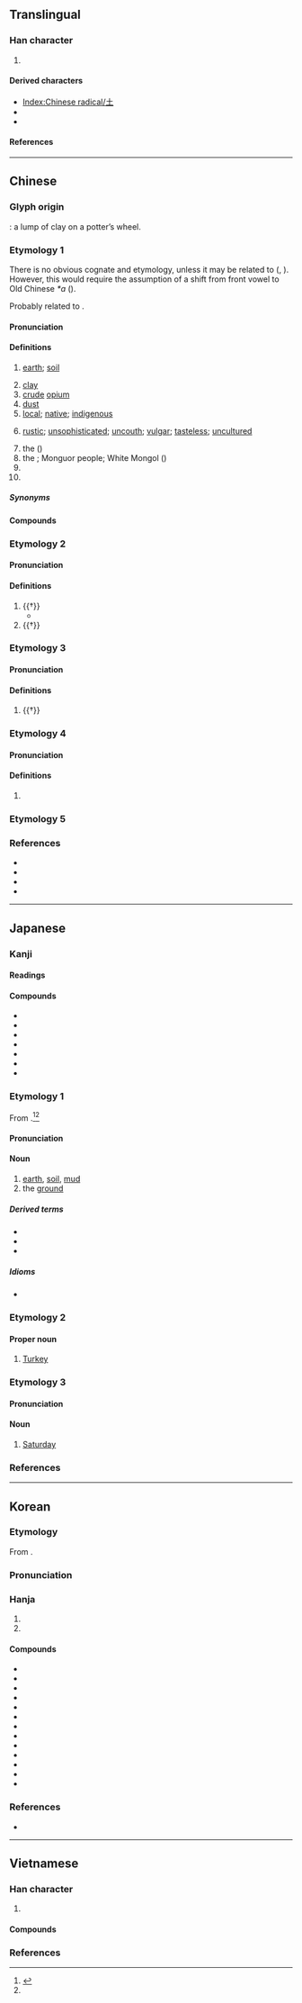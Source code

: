{{also|士|圡|𡈽|±}}
{{character info}}
{{character info|⼟}}
==Translingual==
{{stroke order|strokes=3}}
{{stroke order|type=animate}}

===Han character===
{{Han char|rn=32|rad=土|as=00|sn=3|four=40100|canj=G|ids=⿱十一}}

# {{mul-kangxi radical-def}}

====Derived characters====
* [[Index:Chinese radical/土]]
* {{l|mul|[[𫡢]], [[吐]], [[𡚳]], [[𢎳]], [[𢓂]], [[𪫞]], [[扗]], [[汢]], [[肚]], [[杜]], [[𣧅]], [[灶]], [[牡]], [[𤣰]], [[社]], [[𨑒]], [[𥃾]], [[𥝟]], [[𬡃]], [[𫊥]], [[䝅]], [[𧺔]], [[𮛄]], [[𨑡]], [[釷]]([[钍]]), [[靯]], [[𩡶]], [[𩵚]]([[𬶂]]), [[𪐢]], [[𤬪]], [[壻]], [[䲧]], [[䵺]]}} <!-- Characters not found under Radical Index for 土, Left-Right Composition -->
* {{l|mul|[[凷]], [[𫧀]], [[𫲵]], [[尘]], [[庄]], [[𢨫]], [[芏]], [[至]], [[𭎊]], [[𦉷]], [[𥤧]], [[㽵]], [[茔]], [[里]], [[𥫦]], [[𮓛]], [[䦌]]([[𮤬]]), [[𫕞]], [[𭎭]], [[𩫽]], [[烾]], [[𤍢]], [[𪔋]], [[墨]], [[皨]], [[䜃]], [[㐋]], [[去]], [[𠮷]], [[𡕟]], [[寺]], [[𢖽]], [[𭟯]], [[灻]], [[赤]], [[走]], [[赱]], [[幸]], [[𥸮]], [[𫅢]], [[𮤇]], [[𪔄]], [[𪔌]]}} <!-- Characters not found under Radical Index for 土, Top-Bottom Composition -->

====References====
{{Han ref|kx=0223.010|dkj=04867|dj=0453.230|hdz=10415.010|uh=571F}}

[[Category:CJKV radicals| ]]

----

==Chinese==
{{zh-forms|alt=士,圡,𡈽}}

===Glyph origin===
{{Han etyl}}
{{liushu|p}}: a lump of clay on a potter’s wheel.

===Etymology 1===
There is no obvious cognate and etymology, unless it may be related to {{cog|aav-pro|*tiʔ}} ({{cog|mkh-mnc-pro|*tiiʔ||soil; ground consisting of earth}}, {{cog|ssm|tɛʔ||soil; earth}}). However, this would require the assumption of a shift from front vowel to Old Chinese ''*a'' ({{zh-ref|Schuessler, 2007}}).

Probably related to {{och-l|社|god of soil; altar to god of soil}}.

====Pronunciation====
{{zh-pron
|m=tǔ
|ma=
|m-s=
|dg=тў2
|c=tou2
|c-t=hu2
|g=tu3
|h=pfs=thú;gd=tu3
|j=tu2
|mb=tǔ
|md=tù
|mn=thó͘
|mn-t=tou2/dou6
|mn-t_note=dou6 - “ground, dust”
|w=2thu
|x=tou3
|mc=1
|oc=1,1
|cat=n,pn,a
}}

====Definitions====
{{zh-hanzi}}

# [[earth]]; [[soil]]
#: {{zh-x|這兒{r} 的 土 夠 肥 的。|The '''soil''' here is quite fertile.}}
# [[clay]]
# [[crude]] [[opium]]
# [[dust]]
# [[local]]; [[native]]; [[indigenous]]
#: {{zh-x|土著|aboriginal}}
# [[rustic]]; [[unsophisticated]]; [[uncouth]]; [[vulgar]]; [[tasteless]]; [[uncultured]]
#: {{zh-x|我 覺得 日本话 實在 太 土 了。|I think that Japanese is too '''rustic'''.}}
# the {{w|Tujia people|Tujia ethnic group}} ({{zh-l|土家族}})
# the {{w|Monguor people|Tu ethnic group}}; Monguor people; White Mongol ({{zh-l|土族}})
# {{zh-short|土耳其|[[Turkey]]}}
# {{surname|zh}}

=====Synonyms=====
{{zh-dial}}

====Compounds====
{{zh-der|土城|陶土|土壩|土包子|土崩瓦解|土布|土財主|土產|土道|土地|土地改革|土地廟|土豆|土豆兒|土耳其|土法|土方|土方兒|土房|土肥|土匪|土糞|土改|土崗|土疙瘩|土埂|土豪|土話|土皇帝|土黃|土貨|土家族|土建|土階茅茨|土坎|土坎兒|土庫曼|土庫曼斯坦|土塊|土牢|土老財|土老帽兒|土壘|土裡土氣|土名|土模|土木|土木工程|土木形骸|土牛木馬|土偶|土坯|土坡|土坡兒|土氣|土牆|土壤|土人|土色|土生土長|土石方|土俗|土特產|土頭土腦|土溫|土物|土星|土腥氣|土性|土洋結合|土音|土語|土葬|土造|土政策|土紙|土質|土著|土專家|土族|淨土|土笛|土城垸|土門|黃土崗|五峰土家族自治縣|赤土|土關埡|恩施土家族苗族自治州|紅土|后土|土屄|冥土|塵土|塵歸塵，土歸土|黏土|土澳|樂土|土耳其人|土耳其文|土耳其語|土國|土雞|土雞國|土雞蛋|土撥鼠|土豆泥|泥土|故土|故土難離|土鱉|無土栽培|有土栽培|水土|水土不服|水土不伏|水土流失|水土保持|土巴佬|沃土|土老帽|掘土機|挖土機|推土機|鏟土機|土霸王|老土|本土|北美土撥鼠|土撥鼠日|混凝土|三和土|三合土|土木堡|土木之變|土得掉渣|日土|脾土:pî-thó͘;Min Nan}}

===Etymology 2===

====Pronunciation====
{{zh-pron
|m=dù
|dial=n
|mc=2
|oc=n,2
|cat=n,pn
}}

====Definitions====
{{zh-hanzi}}

# {{†}} {{zh-alt-form|杜|[[root]]}}
#* {{zh-x|迨 天 之 未 陰雨、徹 彼 桑土{dù}、綢繆{móu} 牖戶。|Before the sky was dark with rain,<br>I gathered the '''roots''' of the mulberry tree,<br>And bound round and round my window and door.|ref=Shijing}}
# {{†}} {{place|zh|ancient river}}

===Etymology 3===

====Pronunciation====
{{zh-pron
|m=chǎ
|dial=n
|cat=
}}

====Definitions====
{{zh-hanzi}}

# {{†}} {{zh-only|土苴}}

===Etymology 4===

====Pronunciation====
{{zh-pron
|m=tú
|dial=n
|cat=
}}

====Definitions====
{{zh-hanzi}}

# {{zh-only|土門|tr=Túmén}}

===Etymology 5===
{{zh-see|士}}

===References===
* {{R:yue:Hanzi}}
* {{R:twedu|A00740}}
* {{R:twedu|A00831-001}}
* {{thcwd|192}}

{{zh-cat|Intermediate|Elementary}}

----

==Japanese==

===Kanji===
{{ja-kanji|grade=1|rs=土00}}

====Readings====
{{ja-readings
|goon=つ
|kanon=と
|kanyoon=ど
|kun=つち-
|nanori=ひじ
}}

====Compounds====
{{der-top3|Compounds}}
* {{ja-r|土%柱|ど%ちゅう}}
* {{ja-r|土曜日|どようび}}
* {{ja-r|苦土|くど}}
* {{ja-r|土地|とち}}
* {{ja-r|陶%土|とう%ど}}
* {{ja-r|土産|みやげ}}
* {{ja-r|土竜|もぐら}}
{{der-bottom}}

===Etymology 1===
{{ja-kanjitab|つち|yomi=k|alt=地}}
From {{inh|ja|ojp|sort=つち|-}}.<ref name="KDJ">{{R:Kokugo Dai Jiten}}</ref><ref name="DJR"/>

====Pronunciation====
{{ja-pron|yomi=k|つち|acc=2|dev=1|acc_ref=DJR,NHK}}

====Noun====
{{ja-noun|つち}}

# [[earth]], [[soil]], [[mud]]
# the [[ground]]

=====Derived terms=====
* {{ja-r|土%狼|つち%おおかみ}}
* {{ja-r|土豚|つちぶた}}
* {{ja-r|真%土|ま%つち}}

=====Idioms=====
* {{ja-r|土を踏む|つち を ふむ|tread on the ground → enter a foreign country}}

===Etymology 2===
{{ja-kanjitab|yomi=kanon|と}}

{{rfe|ja|sort=と}}

====Proper noun====
{{ja-pos|proper|と}}

# {{short for|ja|土耳古|tr=Toruko|dot=:|sort=と}} [[Turkey]]

===Etymology 3===
{{ja-kanjitab|yomi=kanyo|ど}}

{{rfe|ja|sort=と'}}

====Pronunciation====
{{ja-pron|yomi=ky|ど}}

====Noun====
{{ja-noun|ど}}

# {{short for|ja|土曜日|tr=doyōbi|dot=:|sort=ど}} [[Saturday]]

===References===
<references/>

----

==Korean==

===Etymology===
From {{der|ko|ltc|sort=토|-}} {{ltc-l|土|id=1}}.
{{hanja-ety
|dk={{okm-l|통〯|thwǒ|link=no}}
|m={{okm-l|토〮|thwó}}
|mh={{okm-l|ᄒᆞᆰ|hòlk}}
|ml=地理#상04A
}}
===Pronunciation===
{{ko-hanja-pron|토}}

===Hanja===
{{ko-hanja-search}}
{{ko-hanja|흙|토}}

# {{hanja form of|토|[[earth]]; [[soil]]|affix}}
# {{hanja form of|토|{{short for|ko|토요일(土曜日)|t=[[Saturday]]|nocat=y}}}}

====Compounds====
{{der-top3|Compounds}}
* {{ko-l|영토|領土}}
* {{ko-l|토대|土臺}}
* {{ko-l|토지|土地}}
* {{ko-l|토양|土壤}}
* {{ko-l|국토|國土}}
* {{ko-l|풍토|風土}}
* {{ko-l|^토성|土星}}
* {{ko-l|황토|黃土}}
* {{ko-l|토종|[[native]] [[species]]|土種}}
* {{ko-l|본토|本土}}
* {{ko-l|척토|[[barren]] [[soil]]|瘠土}}
* {{ko-l|향토|[[local]]; [[rural]]|鄕土}}
* {{ko-l|^토요일|土曜日}}
{{der-bottom}}

===References===
* {{R:hanjadoc|1708}}

----

==Vietnamese==

===Han character===
{{vi-readings|rs=土00
|hanviet=thổ-tdcndg;tdcntd;gdhn
|phienthiet=他魯 tha lỗ
|nom=thổ-tdcndg;tdcntd;taberd, độ-tdcntd, thuở-tdcntd
}}

# {{han tu form of|thổ|[[earth]]; [[soil]]; [[land]]}}

====Compounds====
{{der3|vi
|{{vi-l|土地|thổ địa}}
|{{vi-l|土語|thổ ngữ}}
}}

===References===
<references/>